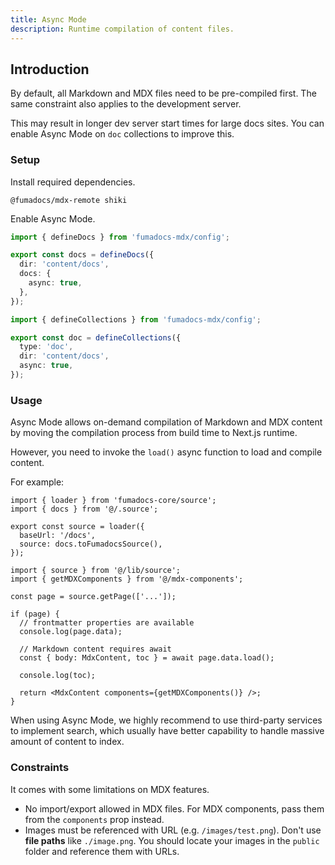 ```yaml
---
title: Async Mode
description: Runtime compilation of content files.
---
```


## Introduction

By default, all Markdown and MDX files need to be pre-compiled first. The same constraint also applies to the development server.

This may result in longer dev server start times for large docs sites. You can enable Async Mode on `doc` collections to improve this.

### Setup

Install required dependencies.

```package-install
@fumadocs/mdx-remote shiki
```

Enable Async Mode.

```ts tab="Docs Collection"
import { defineDocs } from 'fumadocs-mdx/config';

export const docs = defineDocs({
  dir: 'content/docs',
  docs: {
    async: true,
  },
});
```

```ts tab="Doc Collection"
import { defineCollections } from 'fumadocs-mdx/config';

export const doc = defineCollections({
  type: 'doc',
  dir: 'content/docs',
  async: true,
});
```

### Usage

Async Mode allows on-demand compilation of Markdown and MDX content by moving the compilation process from build time to Next.js runtime.

However, you need to invoke the `load()` async function to load and compile content.

For example:

```tsx title="lib/source.ts"
import { loader } from 'fumadocs-core/source';
import { docs } from '@/.source';

export const source = loader({
  baseUrl: '/docs',
  source: docs.toFumadocsSource(),
});
```

```tsx title="page.tsx"
import { source } from '@/lib/source';
import { getMDXComponents } from '@/mdx-components';

const page = source.getPage(['...']);

if (page) {
  // frontmatter properties are available
  console.log(page.data);

  // Markdown content requires await
  const { body: MdxContent, toc } = await page.data.load();

  console.log(toc);

  return <MdxContent components={getMDXComponents()} />;
}
```

When using Async Mode, we highly recommend to use third-party services to implement search, which usually have better capability to handle massive amount of content to index.

### Constraints

It comes with some limitations on MDX features.

- No import/export allowed in MDX files. For MDX components, pass them from the `components` prop instead.
- Images must be referenced with URL (e.g. `/images/test.png`). Don't use **file paths** like `./image.png`. You should locate your images in the `public` folder and reference them with URLs.
